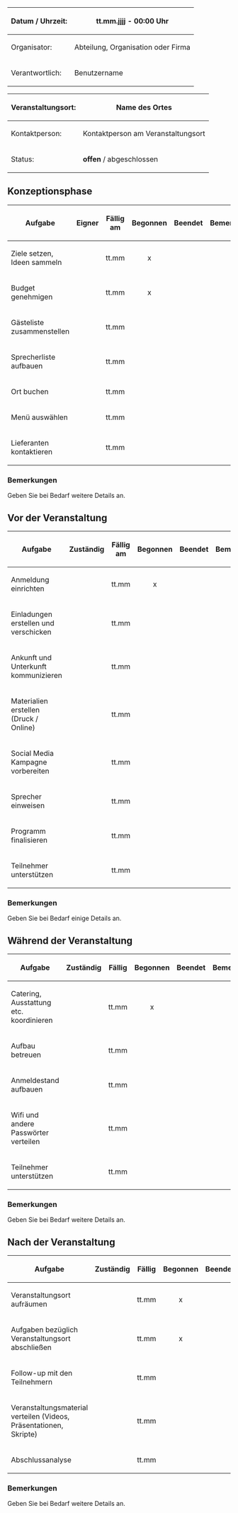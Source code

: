 <div class="databox">
<div class="tbl">
{|
|-
!Datum / Uhrzeit:
|tt.mm.jjjj - 00:00 Uhr
|-
!Organisator:
|Abteilung, Organisation oder Firma
|-
!Verantwortlich:
|Benutzername
|}
</div>
<div class="tbl">
{| 
|-
!Veranstaltungsort:
|Name des Ortes
|-
!Kontaktperson:
|Kontaktperson am Veranstaltungsort
|-
!Status:
| class="select" |'''offen''' / abgeschlossen
|}
</div>
</div>
==Konzeptionsphase==
{| class="wikitable sortable" style="width:100%;"
! style="width:200px;" |Aufgabe
!Eigner
! style="vertical-align:middle;text-align:center;width:120px;" |Fällig am
! style="vertical-align:middle;text-align:center;width:100px;" |Begonnen
! style="vertical-align:middle;text-align:center;width:100px;" |Beendet
!Bemerkungen
|-
| style="width:200px;" |Ziele setzen, Ideen sammeln
|
| style="vertical-align:middle;text-align:center;width:120px;" |tt.mm
| style="vertical-align:middle;text-align:center;width:100px;" |x
| style="vertical-align:middle;text-align:center;width:100px;" |
|
|-
| style="width:200px;" |Budget genehmigen
|
| style="vertical-align:middle;text-align:center;width:120px;" |tt.mm
| style="vertical-align:middle;text-align:center;width:100px;" |x
| style="vertical-align:middle;text-align:center;width:100px;" |
|
|-
| style="width:200px;" |Gästeliste zusammenstellen
|
| style="vertical-align:middle;text-align:center;width:120px;" |tt.mm
| style="vertical-align:middle;text-align:center;width:100px;" |
| style="vertical-align:middle;text-align:center;width:100px;" |
|
|-
|Sprecherliste aufbauen
|
| style="vertical-align:middle;text-align:center;" |tt.mm
| style="vertical-align:middle;text-align:center;width:100px;" |
| style="vertical-align:middle;text-align:center;width:100px;" |
|
|-
| style="width:200px;" |Ort buchen
|
| style="vertical-align:middle;text-align:center;width:120px;" |tt.mm
| style="vertical-align:middle;text-align:center;width:100px;" |
| style="vertical-align:middle;text-align:center;width:100px;" |
|
|-
| style="width:200px;" |Menü auswählen
|
| style="vertical-align:middle;text-align:center;width:120px;" |tt.mm
| style="vertical-align:middle;text-align:center;width:100px;" |
| style="vertical-align:middle;text-align:center;width:100px;" |
|
|-
| style="width:200px;" |Lieferanten kontaktieren
|
| style="vertical-align:middle;text-align:center;width:120px;" |tt.mm
| style="vertical-align:middle;text-align:center;width:100px;" |
| style="vertical-align:middle;text-align:center;width:100px;" |
|
|}

===Bemerkungen===
Geben Sie bei Bedarf weitere Details an.

==Vor der Veranstaltung==
{| class="wikitable sortable" style="width:100%;"
! style="width:200px;" |Aufgabe
!Zuständig
! style="vertical-align:middle;text-align:center;width:120px;" |Fällig am
! style="vertical-align:middle;text-align:center;width:100px;" |Begonnen
! style="vertical-align:middle;text-align:center;width:100px;" |Beendet
!Bemerkungen
|-
|Anmeldung einrichten
|
| style="vertical-align:middle;text-align:center;" |tt.mm
| style="vertical-align:middle;text-align:center;width:100px;" |x
| style="vertical-align:middle;text-align:center;width:100px;" |
|
|-
| style="width:200px;" |Einladungen erstellen und verschicken
|
| style="vertical-align:middle;text-align:center;width:120px;" |tt.mm
| style="vertical-align:middle;text-align:center;width:100px;" |
| style="vertical-align:middle;text-align:center;width:100px;" |
|
|-
|Ankunft und Unterkunft kommunizieren
|
| style="vertical-align:middle;text-align:center;" |tt.mm
| style="vertical-align:middle;text-align:center;width:100px;" |
| style="vertical-align:middle;text-align:center;width:100px;" |
|
|-
| style="width:200px;" |Materialien erstellen (Druck / Online)
|
| style="vertical-align:middle;text-align:center;width:120px;" |tt.mm
| style="vertical-align:middle;text-align:center;width:100px;" |
| style="vertical-align:middle;text-align:center;width:100px;" |
|
|-
| style="width:200px;" |Social Media Kampagne vorbereiten
|
| style="vertical-align:middle;text-align:center;width:120px;" |tt.mm
| style="vertical-align:middle;text-align:center;width:100px;" |
| style="vertical-align:middle;text-align:center;width:100px;" |
|
|-
|Sprecher einweisen
|
| style="vertical-align:middle;text-align:center;" |tt.mm
| style="vertical-align:middle;text-align:center;width:100px;" |
| style="vertical-align:middle;text-align:center;width:100px;" |
|
|-
| style="width:200px;" |Programm finalisieren
|
| style="vertical-align:middle;text-align:center;width:120px;" |tt.mm
| style="vertical-align:middle;text-align:center;width:100px;" |
| style="vertical-align:middle;text-align:center;width:100px;" |
|
|-
| style="width:200px;" |Teilnehmer unterstützen
|
| style="vertical-align:middle;text-align:center;width:120px;" |tt.mm
| style="vertical-align:middle;text-align:center;width:100px;" |
| style="vertical-align:middle;text-align:center;width:100px;" |
|
|}

===Bemerkungen===
Geben Sie bei Bedarf einige Details an.

==Während der Veranstaltung==
{| class="wikitable sortable" style="width:100%;"
! style="width:200px;" |Aufgabe
!Zuständig
! style="vertical-align:middle;text-align:center;width:120px;" |Fällig
! style="vertical-align:middle;text-align:center;width:100px;" |Begonnen
! style="vertical-align:middle;text-align:center;width:100px;" |Beendet
!Bemerkungen
|-
| style="width:200px;" |Catering, Ausstattung etc. koordinieren
|
| style="vertical-align:middle;text-align:center;width:120px;" |tt.mm
| style="vertical-align:middle;text-align:center;width:100px;" |x
| style="vertical-align:middle;text-align:center;width:100px;" |
|
|-
| style="width:200px;" |Aufbau betreuen
|
| style="vertical-align:middle;text-align:center;width:120px;" |tt.mm
| style="vertical-align:middle;text-align:center;width:100px;" |
| style="vertical-align:middle;text-align:center;width:100px;" |
|
|-
| style="width:200px;" |Anmeldestand aufbauen
|
| style="vertical-align:middle;text-align:center;width:120px;" |tt.mm
| style="vertical-align:middle;text-align:center;width:100px;" |
| style="vertical-align:middle;text-align:center;width:100px;" |
|
|-
| style="width:200px;" |Wifi und andere Passwörter verteilen
|
| style="vertical-align:middle;text-align:center;width:120px;" |tt.mm
| style="vertical-align:middle;text-align:center;width:100px;" |
| style="vertical-align:middle;text-align:center;width:100px;" |
|
|-
| style="width:200px;" |Teilnehmer unterstützen
|
| style="vertical-align:middle;text-align:center;width:120px;" |tt.mm
| style="vertical-align:middle;text-align:center;width:100px;" |
| style="vertical-align:middle;text-align:center;width:100px;" |
|
|}

===Bemerkungen===
Geben Sie bei Bedarf  weitere  Details an.

==Nach der Veranstaltung==
{| class="wikitable sortable" style="width:100%;"
! style="width:200px;" |Aufgabe
! style="vertical-align:middle;text-align:left;" |Zuständig
! style="vertical-align:middle;text-align:center;width:120px;" |Fällig
! style="vertical-align:middle;text-align:center;width:100px;" |Begonnen
! style="vertical-align:middle;text-align:center;width:100px;" |Beendet
!Bemerkungen
|-
| style="width:200px;" |Veranstaltungsort aufräumen
|
| style="vertical-align:middle;text-align:center;width:120px;" |tt.mm
| style="vertical-align:middle;text-align:center;width:100px;" |x
| style="vertical-align:middle;text-align:center;width:100px;" |
|
|-
| style="width:200px;" |Aufgaben bezüglich Veranstaltungsort abschließen
|
| style="vertical-align:middle;text-align:center;width:120px;" |tt.mm
| style="vertical-align:middle;text-align:center;width:100px;" |x
| style="vertical-align:middle;text-align:center;width:100px;" |
|
|-
| style="width:200px;" |Follow-up mit den Teilnehmern
|
| style="vertical-align:middle;text-align:center;width:120px;" |tt.mm
| style="vertical-align:middle;text-align:center;width:100px;" |
| style="vertical-align:middle;text-align:center;width:100px;" |
|
|-
|Veranstaltungsmaterial verteilen (Videos, Präsentationen, Skripte)
|
| style="vertical-align:middle;text-align:center;" |tt.mm
| style="vertical-align:middle;text-align:center;width:100px;" |
| style="vertical-align:middle;text-align:center;width:100px;" |
|
|-
|Abschlussanalyse
|
| style="vertical-align:middle;text-align:center;" |tt.mm
| style="vertical-align:middle;text-align:center;width:100px;" |
| style="vertical-align:middle;text-align:center;width:100px;" |
|
|}

===Bemerkungen===
Geben Sie bei Bedarf weitere Details an.